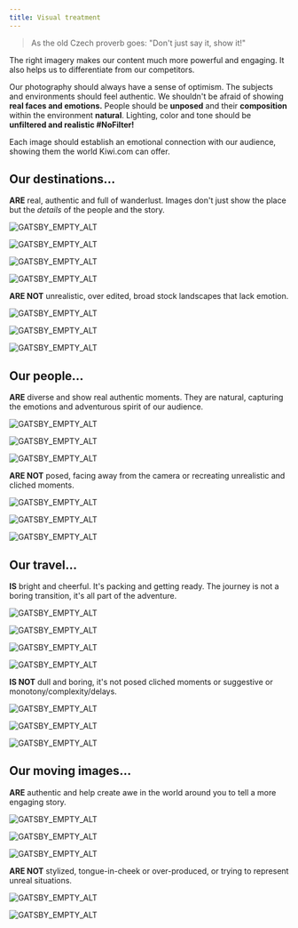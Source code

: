 ```yaml
---
title: Visual treatment
---
```




> As the old Czech proverb goes: "Don't just say it, show it!"

The right imagery makes our content much more powerful and engaging.
It also helps us to differentiate from our competitors.

Our photography should always have a sense of optimism.
The subjects and environments should feel authentic.
We shouldn't be afraid of showing **real faces and emotions.**
People should be **unposed** and their **composition** within the environment **natural**.
Lighting, color and tone should be **unfiltered and realistic \#NoFilter!**

Each image should establish an emotional connection with our audience,
showing them the world Kiwi.com can offer.

<!-- prettier-ignore-start -->
<!-- eslint-disable-next-line -->
## Our destinations...
<!-- prettier-ignore-end -->

**ARE** real, authentic and full of wanderlust.
Images don't just show the place but the _details_ of the people and the story.

<Grid columns="200px 200px 296px;" rows="minmax(100px, auto) minmax(100px, auto);" gap="10px;">

<ImageInGrid column="1 / 3" row="1">

![GATSBY_EMPTY_ALT](../../../../../images/social-media/destination-island.png)

</ImageInGrid>

<ImageInGrid column="3 / 3" row="1 / 3">

![GATSBY_EMPTY_ALT](../../../../../images/social-media/destination-hiker.png)

</ImageInGrid>

<ImageInGrid column="1" row="2">

![GATSBY_EMPTY_ALT](../../../../../images/social-media/destination-shoes.png)

</ImageInGrid>

<ImageInGrid column="2" row="2">

![GATSBY_EMPTY_ALT](../../../../../images/social-media/destination-clotheslines.png)

</ImageInGrid>

</Grid>

**ARE NOT** unrealistic, over edited, broad stock landscapes that lack emotion.

<Grid columns="360px 360px;" gap="10px;" rows="minmax(100px, auto) minmax(100px, auto);">

<ImageInGrid column="1 / 3" row="1">

![GATSBY_EMPTY_ALT](../../../../../images/social-media/destination-sunset.png)

</ImageInGrid>

<ImageInGrid column="1" row="2">

![GATSBY_EMPTY_ALT](../../../../../images/social-media/destination-green.png)

</ImageInGrid>

<ImageInGrid column="2" row="2">

![GATSBY_EMPTY_ALT](../../../../../images/social-media/destination-glare.png)

</ImageInGrid>

</Grid>

<!-- prettier-ignore-start -->
<!-- eslint-disable-next-line -->
## Our people...
<!-- prettier-ignore-end -->

**ARE** diverse and show real authentic moments.
They are natural, capturing the emotions and adventurous spirit of our audience.

<Grid columns="360px 360px;" gap="10px;" rows="minmax(100px, auto) minmax(100px, auto);">

<ImageInGrid column="1 / 3" row="1">

![GATSBY_EMPTY_ALT](../../../../../images/social-media/people-boat.png)

</ImageInGrid>

<ImageInGrid column="1" row="2">

![GATSBY_EMPTY_ALT](../../../../../images/social-media/people-sunglasses.png)

</ImageInGrid>

<ImageInGrid column="2" row="2">

![GATSBY_EMPTY_ALT](../../../../../images/social-media/people-smile.png)

</ImageInGrid>

</Grid>

**ARE NOT** posed, facing away from the camera or recreating unrealistic and cliched moments.

<Grid columns="420px 276px;" gap="10px;" rows="minmax(100px, auto) minmax(100px, auto);">

<ImageInGrid column="1" row="1">

![GATSBY_EMPTY_ALT](../../../../../images/social-media/people-hat.png)

</ImageInGrid>

<ImageInGrid column="2" row="1 / 3">

![GATSBY_EMPTY_ALT](../../../../../images/social-media/people-forest.png)

</ImageInGrid>

<ImageInGrid column="1" row="2">

![GATSBY_EMPTY_ALT](../../../../../images/social-media/people-cliff.png)

</ImageInGrid>

</Grid>

<!-- prettier-ignore-start -->
<!-- eslint-disable-next-line -->
## Our travel...
<!-- prettier-ignore-end -->

**IS** bright and cheerful.
It's packing and getting ready.
The journey is not a boring transition, it's all part of the adventure.

<Grid columns="260px 300px;" gap="10px;" rows="170px 10px 200px;">

<ImageInGrid column="1" row="1">

![GATSBY_EMPTY_ALT](../../../../../images/social-media/travel-plane.png)

</ImageInGrid>

<ImageInGrid column="2" row="1">

![GATSBY_EMPTY_ALT](../../../../../images/social-media/travel-packing.png)

</ImageInGrid>

<ImageInGrid column="1" row="3">

![GATSBY_EMPTY_ALT](../../../../../images/social-media/travel-rest.png)

</ImageInGrid>

<ImageInGrid column="2" row="2">

![GATSBY_EMPTY_ALT](../../../../../images/social-media/travel-beach-cab.png)

</ImageInGrid>

</Grid>

**IS NOT** dull and boring, it's not posed cliched moments
or suggestive or monotony/complexity/delays.

<Grid columns="430px 290px;" gap="10px;" rows=" minmax(100px, auto);">

<ImageInGrid column="1 / 3" row="1">

![GATSBY_EMPTY_ALT](../../../../../images/social-media/travel-plane-rows.png)

</ImageInGrid>

<ImageInGrid column="1" row="2">

![GATSBY_EMPTY_ALT](../../../../../images/social-media/travel-map.png)

</ImageInGrid>

<ImageInGrid column="2" row="2">

![GATSBY_EMPTY_ALT](../../../../../images/social-media/travel-too-much-baggage.png)

</ImageInGrid>

</Grid>

<!-- prettier-ignore-start -->
<!-- eslint-disable-next-line -->
## Our moving images...
<!-- prettier-ignore-end -->

**ARE** authentic and help create awe in the world around you to tell a more engaging story.

<Grid columns="210px 210px;" gap="10px;" rows=" minmax(100px, auto);">

<div style={{gridColumn: "1 / 3", gridRow: "1", width: "426.43px", height: "137.74px", overflow: "hidden", display: "inline-block"}}>

![GATSBY_EMPTY_ALT](../../../../../images/social-media/movie-food-cart.gif)

</div>

<div style={{gridColumn: "1", gridRow: "2", width: "208.79px", height: "146.46px", overflow: "hidden", display: "inline-block"}}>

<div style={{width: "314.77px", height: "177.05px"}}>

![GATSBY_EMPTY_ALT](../../../../../images/social-media/movie-stairs.gif)

</div>

</div>

<div style={{gridColumn: "2", gridRow: "2", width: "205.01px", height: "146.46px", overflow: "hidden", display: "inline-block"}}>

<div style={{width: "314.77px", height: "177.05px"}} >

![GATSBY_EMPTY_ALT](../../../../../images/social-media/movie-big-ben.gif)

</div>

</div>

</Grid>

**ARE NOT** stylized, tongue-in-cheek or over-produced,
or trying to represent unreal situations.

<Grid columns="202px 202px;" gap="10px;" rows=" minmax(100px, auto);">

<div style={{gridColumn: "1", gridRow: "1", width: "201.13px", height: "146.46px", overflow: "hidden", display: "inline-block", border: "2px solid #ea1347"}}>

<div style={{width: "228.39px", height: "152.27px"}}>

![GATSBY_EMPTY_ALT](../../../../../images/social-media/movie-photo.gif)

</div>

</div>

<div style={{gridColumn: "2", gridRow: "1 / 3", width: "171.37px", height: "304.66px", overflow: "hidden", display: "inline-block", border: "2px solid #ea1347"}}>

<div style={{width: "171.37px", height: "304.66px"}}>

![GATSBY_EMPTY_ALT](../../../../../images/social-media/movie-sun-ocean.gif)

</div>

</div>

<div
  style={{
    border: "2px solid #ea1347",
    backgroundImage: "url(/social-media/movie-sunglasses.gif)",
    backgroundSize: "415px",
    width: "201.13px",
    height: "146.46px",
    backgroundPosition: "top -36px left -213.73px",
  }}
/>

</Grid>
